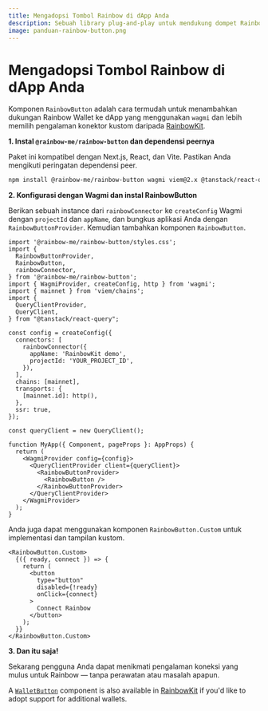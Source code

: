 ```yaml
---
title: Mengadopsi Tombol Rainbow di dApp Anda
description: Sebuah library plug-and-play untuk mendukung dompet Rainbow di dApp Anda
image: panduan-rainbow-button.png
---
```


# Mengadopsi Tombol Rainbow di dApp Anda

Komponen `RainbowButton` adalah cara termudah untuk menambahkan dukungan Rainbow Wallet ke dApp yang menggunakan `wagmi` dan lebih memilih pengalaman konektor kustom daripada [RainbowKit](https://www.rainbowkit.com/docs/installation).

**1. Instal `@rainbow-me/rainbow-button` dan dependensi peernya**

Paket ini kompatibel dengan Next.js, React, dan Vite. Pastikan Anda mengikuti peringatan dependensi peer.

```bash
npm install @rainbow-me/rainbow-button wagmi viem@2.x @tanstack/react-query
```

**2. Konfigurasi dengan Wagmi dan instal RainbowButton**

Berikan sebuah instance dari `rainbowConnector` ke `createConfig` Wagmi dengan `projectId` dan `appName`, dan bungkus aplikasi Anda dengan `RainbowButtonProvider`. Kemudian tambahkan komponen `RainbowButton`.

```tsx
import '@rainbow-me/rainbow-button/styles.css';
import {
  RainbowButtonProvider,
  RainbowButton,
  rainbowConnector,
} from '@rainbow-me/rainbow-button';
import { WagmiProvider, createConfig, http } from 'wagmi';
import { mainnet } from 'viem/chains';
import {
  QueryClientProvider,
  QueryClient,
} from "@tanstack/react-query";

const config = createConfig({
  connectors: [
    rainbowConnector({
      appName: 'RainbowKit demo',
      projectId: 'YOUR_PROJECT_ID',
    }),
  ],
  chains: [mainnet],
  transports: {
    [mainnet.id]: http(),
  },
  ssr: true,
});

const queryClient = new QueryClient();

function MyApp({ Component, pageProps }: AppProps) {
  return (
    <WagmiProvider config={config}>
      <QueryClientProvider client={queryClient}>
        <RainbowButtonProvider>
          <RainbowButton />
        </RainbowButtonProvider>
      </QueryClientProvider>
    </WagmiProvider>
  );
}
```

Anda juga dapat menggunakan komponen `RainbowButton.Custom` untuk implementasi dan tampilan kustom.

```tsx
<RainbowButton.Custom>
  {({ ready, connect }) => {
    return (
      <button
        type="button"
        disabled={!ready}
        onClick={connect}
      >
        Connect Rainbow
      </button>
    );
  }}
</RainbowButton.Custom>
```

**3. Dan itu saja!**

Sekarang pengguna Anda dapat menikmati pengalaman koneksi yang mulus untuk Rainbow — tanpa perawatan atau masalah apapun.

A [`WalletButton`](https://www.rainbowkit.com/docs/wallet-button) component is also available in [RainbowKit](https://www.rainbowkit.com/docs/installation) if you'd like to adopt support for additional wallets.
